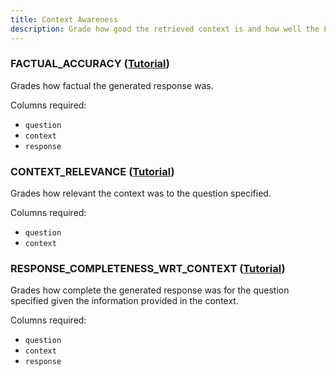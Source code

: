 ```yaml
---
title: Context Awareness
description: Grade how good the retrieved context is and how well the LLM is able to use it.
---
```


### FACTUAL_ACCURACY  ([Tutorial](https://github.com/uptrain-ai/uptrain/blob/main/examples/checks/context_awareness/factual_accuracy.ipynb))

Grades how factual the generated response was.

Columns required:
- `question`
- `context`
- `response`


### CONTEXT_RELEVANCE  ([Tutorial](https://github.com/uptrain-ai/uptrain/blob/main/examples/checks/context_awareness/relevance.ipynb))

Grades how relevant the context was to the question specified.

Columns required:
- `question`
- `context`


### RESPONSE_COMPLETENESS_WRT_CONTEXT  ([Tutorial](https://github.com/uptrain-ai/uptrain/blob/main/examples/checks/context_awareness/response_completeness_wrt_context.ipynb))

Grades how complete the generated response was for the question specified given the information provided in the context.

Columns required:
- `question`
- `context`
- `response`
